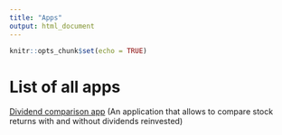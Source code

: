 ```yaml
---
title: "Apps"
output: html_document
---
```


```r
knitr::opts_chunk$set(echo = TRUE)
```

# List of all apps 
[Dividend comparison app](https://marcosfinancetools.shinyapps.io/testing/) (An application that allows to compare stock returns with and without dividends reinvested)
